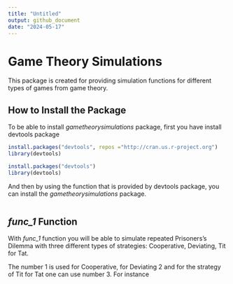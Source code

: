 ```yaml
---
title: "Untitled"
output: github_document
date: "2024-05-17"
---
```


# Game Theory Simulations
This package is created for providing simulation functions for different types of games from game theory. 

## How to Install the Package
To be able to install *gametheorysimulations* package, first you have install devtools package

```r
install.packages("devtools", repos ="http://cran.us.r-project.org")
library(devtools)
```

```r
install.packages("devtools")
library(devtools)
```

And then by using the function that is provided by devtools package, you can install the *gametheorysimulations* package.

```r

```


## *func_1* Function
With *func_1* function you will be able to simulate repeated Prisoners's Dilemma with three different types of strategies: Cooperative, Deviating, Tit for Tat.

The number 1 is used for Cooperative, for Deviating 2 and for the strategy of Tit for Tat one can use number 3. For instance





